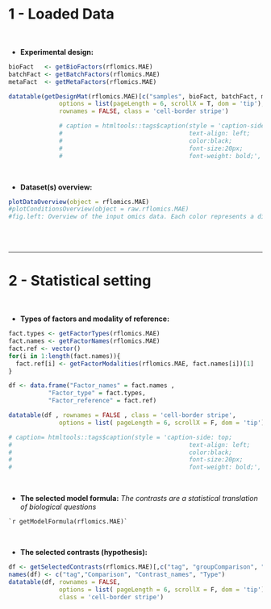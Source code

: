 
# 1 - Loaded Data

<br>

* **Experimental design:**

```r

bioFact   <- getBioFactors(rflomics.MAE)
batchFact <- getBatchFactors(rflomics.MAE)
metaFact  <- getMetaFactors(rflomics.MAE)

datatable(getDesignMat(rflomics.MAE)[c("samples", bioFact, batchFact, metaFact)], 
              options = list(pageLength = 6, scrollX = T, dom = 'tip'),
              rownames = FALSE, class = 'cell-border stripe')

              # caption = htmltools::tags$caption(style = 'caption-side: top;
              #                                   text-align: left;
              #                                   color:black;
              #                                   font-size:20px;
              #                                   font-weight: bold;', "User-provided experimental plan"),
```

<br>

* **Dataset(s) overview:**

```r

plotDataOverview(object = rflomics.MAE)
#plotConditionsOverview(object = raw.rflomics.MAE)
#fig.left: Overview of the input omics data. Each color represents a distinct dataset, with their respective samples on the x-axis and the number of features on the y-axis. It illustrates the samples overlap across dataset. fig.right: Number of Datasets per Condition. Each axis represents a distinct biological factor, and each cell value signifies the count of datasets associated with that specific condition.
```

<br>
<br>

---

# 2 - Statistical setting

<br>

* **Types of factors and modality of reference:**

```r

fact.types <- getFactorTypes(rflomics.MAE)
fact.names <- getFactorNames(rflomics.MAE)
fact.ref <- vector()
for(i in 1:length(fact.names)){
  fact.ref[i] <- getFactorModalities(rflomics.MAE, fact.names[i])[1]
}

df <- data.frame("Factor_names" = fact.names ,
           "Factor_type" = fact.types,
           "Factor_reference" = fact.ref)

datatable(df , rownames = FALSE , class = 'cell-border stripe',
              options = list( pageLength = 6, scrollX = F, dom = 'tip'))

# caption= htmltools::tags$caption(style = 'caption-side: top;
#                                                 text-align: left;
#                                                 color:black;
#                                                 font-size:20px;
#                                                 font-weight: bold;', "Factor settings")
```

<br>

* **The selected model formula:**
*The contrasts are a statistical translation of biological questions*

```
`r getModelFormula(rflomics.MAE)`
````

<br>

* **The selected contrasts (hypothesis):**

```r

df <- getSelectedContrasts(rflomics.MAE)[,c("tag", "groupComparison", "contrastName", "type")]
names(df) <- c("tag","Comparison", "Contrast_names", "Type")
datatable(df, rownames = FALSE,
              options = list( pageLength = 6, scrollX = F, dom = 'tip'),
              class = 'cell-border stripe')
```

